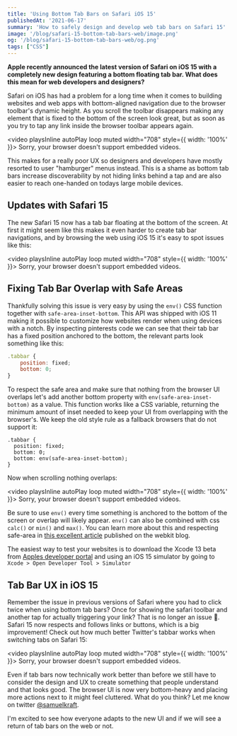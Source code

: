 ```yaml
---
title: 'Using Bottom Tab Bars on Safari iOS 15'
publishedAt: '2021-06-17'
summary: 'How to safely design and develop web tab bars on Safari 15'
image: '/blog/safari-15-bottom-tab-bars-web/image.png'
og: '/blog/safari-15-bottom-tab-bars-web/og.png'
tags: ["CSS"]
---
```


**Apple recently announced the latest version of Safari on iOS 15 with a completely new design featuring a bottom floating tab bar. What does this mean for web developers and designers?**

Safari on iOS has had a problem for a long time when it comes to building websites and web apps with bottom-aligned navigation due to the browser toolbar's dynamic height. As you scroll the toolbar disappears making any element that is fixed to the bottom of the screen look great, but as soon as you try to tap any link inside the browser toolbar appears again. 

<video playsInline autoPlay loop muted width="708" style={{ width: '100%' }}>
    <source src="/blog/safari-15-bottom-tab-bars-web/twitter-bad.mp4" type="video/mp4" />
    Sorry, your browser doesn't support embedded videos.
</video>

This makes for a really poor UX so designers and developers have mostly resorted to user "hamburger" menus instead. This is a shame as bottom tab bars increase discoverability by not hiding links behind a tap and are also easier to reach one-handed on todays large mobile devices.

## Updates with Safari 15

The new Safari 15 now has a tab bar floating at the bottom of the screen. At first it might seem like this makes it even harder to create tab bar navigations, and by browsing the web using iOS 15 it's easy to spot issues like this:

<video playsInline autoPlay loop muted width="708" style={{ width: '100%' }}>
    <source src="/blog/safari-15-bottom-tab-bars-web/pinterest-bad.mp4" type="video/mp4" />
    Sorry, your browser doesn't support embedded videos.
</video>

## Fixing Tab Bar Overlap with Safe Areas

Thankfully solving this issue is very easy by using the `env()` CSS function together with `safe-area-inset-bottom`. This API was shipped with iOS 11 making it possible to customize how websites render when using devices with a notch. By inspecting pinterests code we can see that their tab bar has a fixed position anchored to the bottom, the relevant parts look something like this:

```jsx
.tabbar {
	position: fixed;
	bottom: 0;
}
```

To respect the safe area and make sure that nothing from the browser UI overlaps let's add another bottom property with `env(safe-area-inset-bottom)` as a value. This function works like a CSS variable, returning the minimum amount of inset needed to keep your UI from overlapping with the browser's. We keep the old style rule as a fallback browsers that do not support it:

```jsx{4}
.tabbar {
  position: fixed;
  bottom: 0;
  bottom: env(safe-area-inset-bottom);
}
```

Now when scrolling nothing overlaps:

<video playsInline autoPlay loop muted width="708" style={{ width: '100%' }}>
    <source src="/blog/safari-15-bottom-tab-bars-web/pinterest-good.mp4" type="video/mp4" />
    Sorry, your browser doesn't support embedded videos.
</video>

Be sure to use `env()` every time something is anchored to the bottom of the screen or overlap will likely appear. `env()` can also be combined with css `calc()` or `min()` and `max()`. You can learn more about this and respecting safe-area in [this excellent article](https://webkit.org/blog/7929/designing-websites-for-iphone-x/) published on the webkit blog.

The easiest way to test your websites is to download the Xcode 13 beta from [Apples developer portal](https://developer.apple.com/download/) and using an iOS 15 simulator by going to `Xcode > Open Developer Tool > Simulator`

## Tab Bar UX in iOS 15

Remember the issue in previous versions of Safari where you had to click twice when using bottom tab bars? Once for showing the safari toolbar and another tap for actually triggering your link? That is no longer an issue 🙌. Safari 15 now respects and follows links or buttons, which is a big improvement! Check out how much better Twitter's tabbar works when switching tabs on Safari 15:

<video playsInline autoPlay loop muted width="708" style={{ width: '100%' }}>
    <source src="/blog/safari-15-bottom-tab-bars-web/twitter-good.mp4" type="video/mp4" />
    Sorry, your browser doesn't support embedded videos.
</video>

Even if tab bars now technically work better than before we still have to consider the design and UX to create something that people understand and that looks good. The browser UI is now very bottom-heavy and placing more actions next to it might feel cluttered. What do you think? Let me know on twitter [@samuelkraft](https://twitter.com/samuelkraft).

I'm excited to see how everyone adapts to the new UI and if we will see a return of tab bars on the web or not.